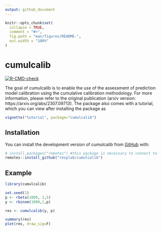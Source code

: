 ```yaml
---
output: github_document
---
```


<!-- README.md is generated from README.Rmd. Please edit that file -->

```r
knitr::opts_chunk$set(
  collapse = TRUE,
  comment = "#>",
  fig.path = "man/figures/README-",
  out.width = "100%"
)
```

# cumulcalib

<!-- badges: start -->
[![R-CMD-check](https://github.com/resplab/cumulcalib/actions/workflows/R-CMD-check.yaml/badge.svg)](https://github.com/resplab/cumulcalib/actions/workflows/R-CMD-check.yaml)
<!-- badges: end -->

The goal of cumulcalib is to enable the use of the assessment of prediction model calibration using the cumulative calibration methodology. For more information, please refer to the original publication (arxiv version: https://arxiv.org/abs/2307.09713). The package also comes with a tutorial, which you can view after installing the package as

``` r
vignette("tutorial", package="cumulcalib")
```


## Installation

You can install the development version of cumulcalib from [GitHub](https://github.com/) with:

``` r
# install.packages("remotes") #this package is necessary to connect to github
remotes::install_github("resplab/cumulcalib")
```

## Example

```r
library(cumulcalib)

set.seed(1)
p <- rbeta(1000, 1,5)
y <- rbinom(1000,1,p)

res <- cumulcalib(y, p)

summary(res)
plot(res, draw_sig=F)
```

